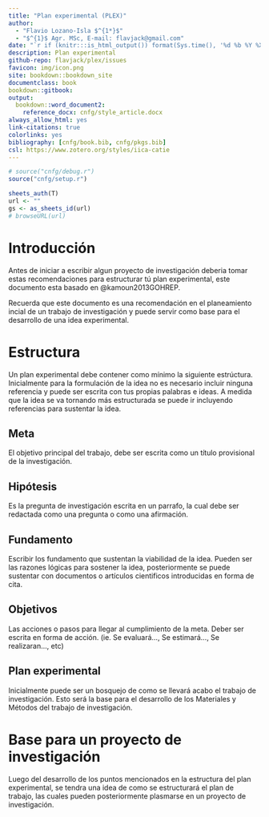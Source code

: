```yaml
---
title: "Plan experimental (PLEX)"
author:
  - "Flavio Lozano-Isla $^{1*}$"
  - "$^{1}$ Agr. MSc, E-mail: flavjack@gmail.com"
date: "`r if (knitr:::is_html_output()) format(Sys.time(), '%d %b %Y %X')`"
description: Plan experimental
github-repo: flavjack/plex/issues
favicon: img/icon.png
site: bookdown::bookdown_site
documentclass: book
bookdown::gitbook:
output:
  bookdown::word_document2:
    reference_docx: cnfg/style_article.docx
always_allow_html: yes
link-citations: true
colorlinks: yes
bibliography: [cnfg/book.bib, cnfg/pkgs.bib]
csl: https://www.zotero.org/styles/iica-catie
---
```


```r
# source("cnfg/debug.r")
source("cnfg/setup.r")

sheets_auth(T)
url <- ""
gs <- as_sheets_id(url)
# browseURL(url)

```

# Introducción

Antes de iniciar a escribir algun proyecto de investigación deberia tomar estas recomendaciones para estructurar tú plan experimental, este documento esta basado en @kamoun2013GOHREP.

Recuerda que este documento es una recomendación en el planeamiento incial de un trabajo de investigación y puede servir como base para el desarrollo de una idea experimental.

# Estructura 

Un plan experimental debe contener como mínimo la siguiente estrúctura. Inicialmente para la formulación de la idea no es necesario incluir ninguna referencia y puede ser escrita con tus propias palabras e ideas. A medida que la idea se va tornando más estructurada se puede ir incluyendo referencias para sustentar la idea.

## Meta

El objetivo principal del trabajo, debe ser escrita como un título provisional de la investigación. 

## Hipótesis

Es la pregunta de investigación escrita en un parrafo, la cual debe ser redactada como una pregunta o como una afirmación.

## Fundamento

Escribir los fundamento que sustentan la viabilidad de la idea. Pueden ser las razones lógicas para sostener la idea, posteriormente se puede sustentar con documentos o artículos cientificos introducidas en forma de cita.

## Objetivos 

Las acciones o pasos para llegar al cumplimiento de la meta. Deber ser escrita en forma de acción. (ie. Se evaluará..., Se estimará..., Se realizaran..., etc)

## Plan experimental

Inicialmente puede ser un bosquejo de como se llevará acabo el trabajo de investigación. Esto será la base para el desarrollo de los Materiales y Métodos del trabajo de investigación.

# Base para un proyecto de investigación

Luego del desarrollo de los puntos mencionados en la estructura del plan experimental, se tendra una idea de como se estructurará el plan de trabajo, las cuales pueden posteriormente plasmarse en un proyecto de investigación.








